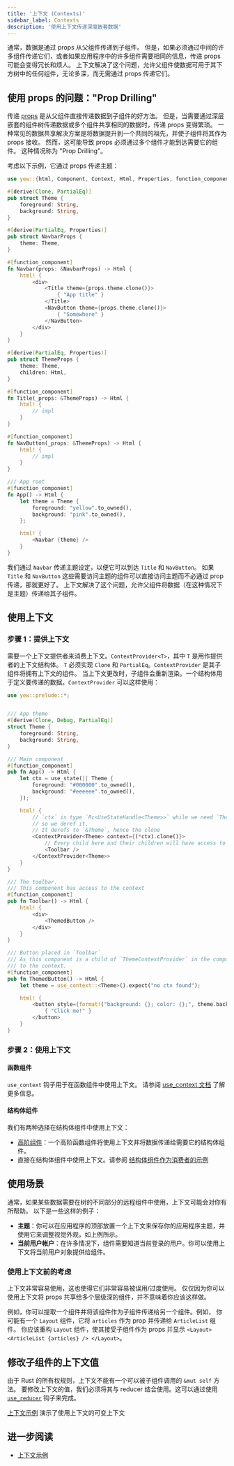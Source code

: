 ```yaml
---
title: '上下文 (Contexts)'
sidebar_label: Contexts
description: '使用上下文传递深度嵌套数据'
---
```


通常，数据是通过 props 从父组件传递到子组件。
但是，如果必须通过中间的许多组件传递它们，或者如果应用程序中的许多组件需要相同的信息，传递 props 可能会变得冗长和烦人。
上下文解决了这个问题，允许父组件使数据可用于其下方树中的任何组件，无论多深，而无需通过 props 传递它们。

## 使用 props 的问题："Prop Drilling"

传递 [props](./function-components/properties.mdx) 是从父组件直接传递数据到子组件的好方法。
但是，当需要通过深层嵌套的组件树传递数据或多个组件共享相同的数据时，传递 props 变得繁琐。
一种常见的数据共享解决方案是将数据提升到一个共同的祖先，并使子组件将其作为 props 接收。
然而，这可能导致 props 必须通过多个组件才能到达需要它的组件。
这种情况称为 "Prop Drilling"。

考虑以下示例，它通过 props 传递主题：

```rust
use yew::{html, Component, Context, Html, Properties, function_component};

#[derive(Clone, PartialEq)]
pub struct Theme {
    foreground: String,
    background: String,
}

#[derive(PartialEq, Properties)]
pub struct NavbarProps {
    theme: Theme,
}

#[function_component]
fn Navbar(props: &NavbarProps) -> Html {
    html! {
        <div>
            <Title theme={props.theme.clone()}>
                { "App title" }
            </Title>
            <NavButton theme={props.theme.clone()}>
                { "Somewhere" }
            </NavButton>
        </div>
    }
}

#[derive(PartialEq, Properties)]
pub struct ThemeProps {
    theme: Theme,
    children: Html,
}

#[function_component]
fn Title(_props: &ThemeProps) -> Html {
    html! {
        // impl
    }
}

#[function_component]
fn NavButton(_props: &ThemeProps) -> Html {
    html! {
        // impl
    }
}

/// App root
#[function_component]
fn App() -> Html {
    let theme = Theme {
        foreground: "yellow".to_owned(),
        background: "pink".to_owned(),
    };

    html! {
        <Navbar {theme} />
    }
}
```

我们通过 `Navbar` 传递主题设定，以便它可以到达 `Title` 和 `NavButton`。
如果 `Title` 和 `NavButton` 这些需要访问主题的组件可以直接访问主题而不必通过 prop 传递，那就更好了。
上下文解决了这个问题，允许父组件将数据（在这种情况下是主题）传递给其子组件。

## 使用上下文

### 步骤 1：提供上下文

需要一个上下文提供者来消费上下文。`ContextProvider<T>`，其中 `T` 是用作提供者的上下文结构体。
`T` 必须实现 `Clone` 和 `PartialEq`。`ContextProvider` 是其子组件将拥有上下文的组件。
当上下文更改时，子组件会重新渲染。一个结构体用于定义要传递的数据。`ContextProvider` 可以这样使用：

```rust
use yew::prelude::*;


/// App theme
#[derive(Clone, Debug, PartialEq)]
struct Theme {
    foreground: String,
    background: String,
}

/// Main component
#[function_component]
pub fn App() -> Html {
    let ctx = use_state(|| Theme {
        foreground: "#000000".to_owned(),
        background: "#eeeeee".to_owned(),
    });

    html! {
        // `ctx` is type `Rc<UseStateHandle<Theme>>` while we need `Theme`
        // so we deref it.
        // It derefs to `&Theme`, hence the clone
        <ContextProvider<Theme> context={(*ctx).clone()}>
            // Every child here and their children will have access to this context.
            <Toolbar />
        </ContextProvider<Theme>>
    }
}

/// The toolbar.
/// This component has access to the context
#[function_component]
pub fn Toolbar() -> Html {
    html! {
        <div>
            <ThemedButton />
        </div>
    }
}

/// Button placed in `Toolbar`.
/// As this component is a child of `ThemeContextProvider` in the component tree, it also has access
/// to the context.
#[function_component]
pub fn ThemedButton() -> Html {
    let theme = use_context::<Theme>().expect("no ctx found");

    html! {
        <button style={format!("background: {}; color: {};", theme.background, theme.foreground)}>
            { "Click me!" }
        </button>
    }
}
```

### 步骤 2：使用上下文

#### 函数组件

`use_context` 钩子用于在函数组件中使用上下文。
请参阅 [use_context 文档](https://yew-rs-api.web.app/next/yew/functional/fn.use_context.html) 了解更多信息。

#### 结构体组件

我们有两种选择在结构体组件中使用上下文：

-   [高阶组件](../advanced-topics/struct-components/hoc.mdx)：一个高阶函数组件将使用上下文并将数据传递给需要它的结构体组件。
-   直接在结构体组件中使用上下文。请参阅 [结构体组件作为消费者的示例](https://github.com/yewstack/yew/tree/master/examples/contexts/src/struct_component_subscriber.rs)

## 使用场景

通常，如果某些数据需要在树的不同部分的远程组件中使用，上下文可能会对你有所帮助。
以下是一些这样的例子：

-   **主题**：你可以在应用程序的顶部放置一个上下文来保存你的应用程序主题，并使用它来调整视觉外观，如上例所示。
-   **当前用户帐户**：在许多情况下，组件需要知道当前登录的用户。你可以使用上下文将当前用户对象提供给组件。

### 使用上下文前的考虑

上下文非常容易使用，这也使得它们非常容易被误用/过度使用。
仅仅因为你可以使用上下文将 props 共享给多个层级深的组件，并不意味着你应该这样做。

例如，你可以提取一个组件并将该组件作为子组件传递给另一个组件。例如，
你可能有一个 `Layout` 组件，它将 `articles` 作为 prop 并传递给 `ArticleList` 组件。
你应该重构 `Layout` 组件，使其接受子组件作为 props 并显示 `<Layout> <ArticleList {articles} /> </Layout>`。

## 修改子组件的上下文值

由于 Rust 的所有权规则，上下文不能有一个可以被子组件调用的 `&mut self` 方法。
要修改上下文的值，我们必须将其与 reducer 结合使用。这可以通过使用
[`use_reducer`](https://yew-rs-api.web.app/next/yew/functional/fn.use_reducer.html) 钩子来完成。

[上下文示例](https://github.com/yewstack/yew/tree/master/examples/contexts) 演示了使用上下文的可变上下文

## 进一步阅读

-   [上下文示例](https://github.com/yewstack/yew/tree/master/examples/contexts)
